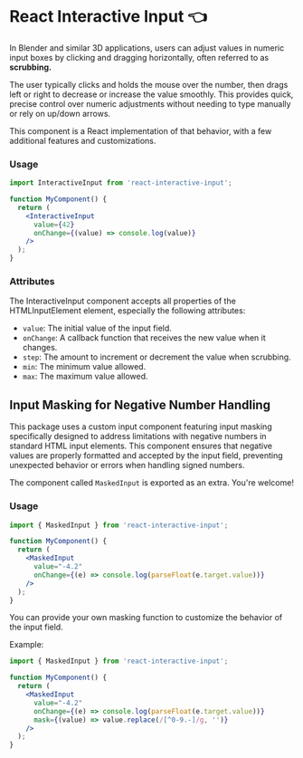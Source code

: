 

<Meta title="Introduction" />

# React Interactive Input 👈

In Blender and similar 3D applications, users can adjust values in numeric input boxes by clicking and dragging horizontally, often referred to as **scrubbing.**

The user typically clicks and holds the mouse over the number, then drags left or right to decrease or increase the value smoothly. This provides quick, precise control over numeric adjustments without needing to type manually or rely on up/down arrows.

This component is a React implementation of that behavior, with a few additional features and customizations.

### Usage

```jsx
import InteractiveInput from 'react-interactive-input';

function MyComponent() {
  return (
    <InteractiveInput
      value={42}
      onChange={(value) => console.log(value)}
    />
  );
}
```

### Attributes

The InteractiveInput component accepts all properties of the HTMLInputElement element,
especially the following attributes:

- `value`: The initial value of the input field.
- `onChange`: A callback function that receives the new value when it changes.
- `step`: The amount to increment or decrement the value when scrubbing.
- `min`: The minimum value allowed.
- `max`: The maximum value allowed.

## Input Masking for Negative Number Handling

This package uses a custom input component featuring input masking specifically designed to address limitations with negative numbers in standard HTML input elements. This component ensures that negative values are properly formatted and accepted by the input field, preventing unexpected behavior or errors when handling signed numbers.

The component called `MaskedInput` is exported as an extra. You're welcome!

### Usage

```jsx
import { MaskedInput } from 'react-interactive-input';

function MyComponent() {
  return (
    <MaskedInput
      value="-4.2"
      onChange={(e) => console.log(parseFloat(e.target.value))}
    />
  );
}
```

You can provide your own masking function to customize the behavior of the input field.

Example:

```jsx
import { MaskedInput } from 'react-interactive-input';

function MyComponent() {
  return (
    <MaskedInput
      value="-4.2"
      onChange={(e) => console.log(parseFloat(e.target.value))}
      mask={(value) => value.replace(/[^0-9.-]/g, '')}
    />
  );
}
```
